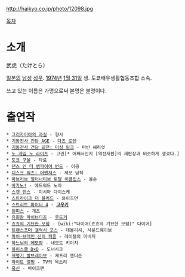http://haikyo.co.jp/photo/12098.jpg

[[목차]]

= 소개 =
武虎（たけとら）

[[일본]]의 [[남성]] [[성우]]. [[1974년]] [[1월 31일]] 생. 도쿄배우생활협동조합 소속.

쓰고 있는 이름은 가명으로써 본명은 불명이다.

= 출연작 = 
 * [[그리자이아의 과실]] - 형사
 * [[기동전사 건담 AGE]] - [[다즈 로덴]]
 * [[기동전사 건담 외전: 미싱 링크]] - 마빈 해리엇
 * [[노 게임 노 라이프]] - 고관[* 어째서인지 [역전재판]의 재판장과 비슷하게 생겼다.]
 * [[도쿄 구울]] - 타로
 * [[댄스 인 더 뱀파이어 번드]] - 이공
 * [[디스크 워즈: 어벤저스]] - 제모 남작
 * [[마브러브 얼터너티브 토탈 이클립스]] - 올슨
 * [[바카노!]] - 에드워드 노아
 * [[스켓 댄스]] - 미시마 다이스케
 * [[스트라이크 더 블러드]] - 와이즈먼
 * [[스트리트 파이터 4]] - '''[[고우키]]'''
 * [[원피스]] - 개츠
 * [[유희왕 파이브디즈]] - [[루드거]]
 * [[죠죠의 기묘한 모험]] - [wiki:"다이어(죠죠의 기묘한 모험)" 다이어]
 * [[트랜스포머 갤럭시 포스]] - 데몰리셔, 사운드웨이브
 * [[파이-브레인 신의 퍼즐]] - 레이첼의 아버지
 * [[하느님의 메모장]] - 네모토 키이치
 * [[하이스쿨 D×D]] - 도너시크
 * [[혁명기 발브레이브]] - 제프리 앤더슨
 * [[화이트 앨범]] - TV의 목소리
 * [[흑신]] - 바이크맨

